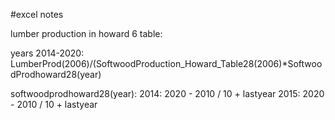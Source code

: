 #excel notes 

lumber production in howard 6 table:

years 2014-2020:
LumberProd(2006)/(SoftwoodProduction_Howard_Table28(2006)*SoftwoodProdhoward28(year) 

softwoodprodhoward28(year):
2014: 2020 - 2010 / 10 + lastyear 
2015: 2020 - 2010 / 10 + lastyear 